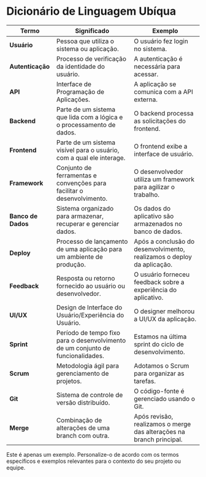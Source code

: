 # Dicionário de Linguagem Ubíqua

| Termo                  | Significado                                              | Exemplo                                     |
|------------------------|----------------------------------------------------------|---------------------------------------------|
| **Usuário**            | Pessoa que utiliza o sistema ou aplicação.               | O usuário fez login no sistema.              |
| **Autenticação**       | Processo de verificação da identidade do usuário.        | A autenticação é necessária para acessar.   |
| **API**                | Interface de Programação de Aplicações.                  | A aplicação se comunica com a API externa.  |
| **Backend**            | Parte de um sistema que lida com a lógica e o processamento de dados. | O backend processa as solicitações do frontend. |
| **Frontend**           | Parte de um sistema visível para o usuário, com a qual ele interage. | O frontend exibe a interface de usuário.   |
| **Framework**          | Conjunto de ferramentas e convenções para facilitar o desenvolvimento. | O desenvolvedor utiliza um framework para agilizar o trabalho. |
| **Banco de Dados**     | Sistema organizado para armazenar, recuperar e gerenciar dados. | Os dados do aplicativo são armazenados no banco de dados. |
| **Deploy**             | Processo de lançamento de uma aplicação para um ambiente de produção. | Após a conclusão do desenvolvimento, realizamos o deploy da aplicação. |
| **Feedback**           | Resposta ou retorno fornecido ao usuário ou desenvolvedor. | O usuário forneceu feedback sobre a experiência do aplicativo. |
| **UI/UX**              | Design de Interface do Usuário/Experiência do Usuário.   | O designer melhorou a UI/UX da aplicação.  |
| **Sprint**             | Período de tempo fixo para o desenvolvimento de um conjunto de funcionalidades. | Estamos na última sprint do ciclo de desenvolvimento. |
| **Scrum**              | Metodologia ágil para gerenciamento de projetos.          | Adotamos o Scrum para organizar as tarefas. |
| **Git**                | Sistema de controle de versão distribuído.               | O código-fonte é gerenciado usando o Git.   |
| **Merge**              | Combinação de alterações de uma branch com outra.        | Após revisão, realizamos o merge das alterações na branch principal. |

Este é apenas um exemplo. Personalize-o de acordo com os termos específicos e exemplos relevantes para o contexto do seu projeto ou equipe.
